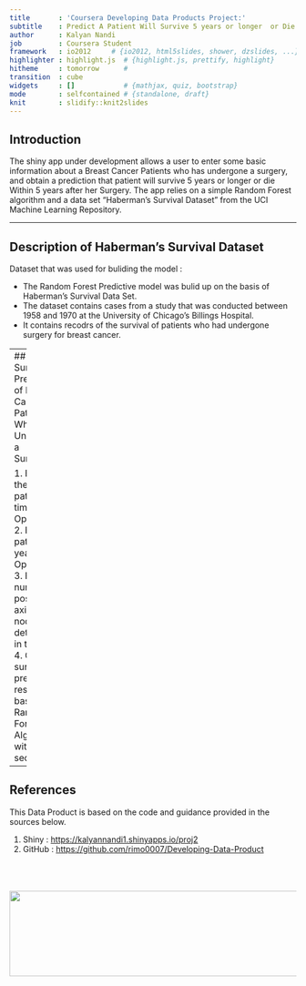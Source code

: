 ```yaml
---
title       : 'Coursera Developing Data Products Project:'
subtitle    : Predict A Patient Will Survive 5 years or longer  or Die Within 5 Years After A Surgery For Breast Cancer
author      : Kalyan Nandi
job         : Coursera Student
framework   : io2012     # {io2012, html5slides, shower, dzslides, ...}
highlighter : highlight.js  # {highlight.js, prettify, highlight}
hitheme     : tomorrow      # 
transition  : cube
widgets     : []            # {mathjax, quiz, bootstrap}
mode        : selfcontained # {standalone, draft}
knit        : slidify::knit2slides
--- 
```

<style>.title-slide {
  background-color: #8B0000;
}

</style> 

## Introduction


The shiny app under development allows a user to enter some basic information about a Breast Cancer Patients who has undergone a surgery, and obtain a prediction that patient will survive 5 years or longer  or die Within 5 years after her Surgery.  The app relies on a simple Random Forest algorithm and a data set "Haberman's Survival Dataset" from the UCI Machine Learning Repository. 

--- 

## Description of Haberman's Survival Dataset 

Dataset that was used for buliding the model :

* The Random Forest Predictive model was bulid up on the basis of Haberman's Survival Data Set.
* The dataset contains cases from a study that was conducted between 1958 and 1970 at the University of Chicago's Billings Hospital.
* It contains recodrs of the survival of patients who had undergone surgery for breast cancer.

---
## Survival Prediction of Breast Cancer Patient Who has Undergone a Surgery!!!

1. Enter the age of patient at time Of Operation
2. Enter patient's year of Operation
3. Enter number of positive axillary nodes detected in the test
4. Get the survival prediction result based on Random Forest Algorithm within few seconds

---
## References

This Data Product is based on the code and guidance provided in the sources below.

1. Shiny : [https://kalyannandi1.shinyapps.io/proj2](https://kalyannandi1.shinyapps.io/proj2)
2. GitHub : [https://github.com/rimo0007/Developing-Data-Product](https://github.com/rimo0007/Developing-Data-Product)

<footer class = 'logo'>
<br><br><br>
 <img src = './assets/img/thankyou.png' height=150, width=950, align='centere'></img>
</footer>

